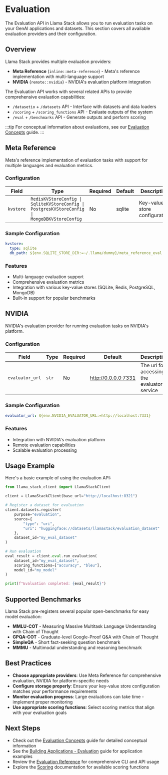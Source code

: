 # Evaluation

The Evaluation API in Llama Stack allows you to run evaluation tasks on your GenAI applications and datasets. This section covers all available evaluation providers and their configuration.

## Overview

Llama Stack provides multiple evaluation providers:

- **Meta Reference** (`inline::meta-reference`) - Meta's reference implementation with multi-language support
- **NVIDIA** (`remote::nvidia`) - NVIDIA's evaluation platform integration

The Evaluation API works with several related APIs to provide comprehensive evaluation capabilities:
- `/datasetio` + `/datasets` API - Interface with datasets and data loaders
- `/scoring` + `/scoring_functions` API - Evaluate outputs of the system
- `/eval` + `/benchmarks` API - Generate outputs and perform scoring

:::tip
For conceptual information about evaluations, see our [Evaluation Concepts](../concepts/evaluation_concepts.mdx) guide.
:::

## Meta Reference

Meta's reference implementation of evaluation tasks with support for multiple languages and evaluation metrics.

### Configuration

| Field | Type | Required | Default | Description |
|-------|------|----------|---------|-------------|
| `kvstore` | `RedisKVStoreConfig \| SqliteKVStoreConfig \| PostgresKVStoreConfig \| MongoDBKVStoreConfig` | No | sqlite | Key-value store configuration |

### Sample Configuration

```yaml
kvstore:
  type: sqlite
  db_path: ${env.SQLITE_STORE_DIR:=~/.llama/dummy}/meta_reference_eval.db
```

### Features

- Multi-language evaluation support
- Comprehensive evaluation metrics
- Integration with various key-value stores (SQLite, Redis, PostgreSQL, MongoDB)
- Built-in support for popular benchmarks

## NVIDIA

NVIDIA's evaluation provider for running evaluation tasks on NVIDIA's platform.

### Configuration

| Field | Type | Required | Default | Description |
|-------|------|----------|---------|-------------|
| `evaluator_url` | `str` | No | http://0.0.0.0:7331 | The url for accessing the evaluator service |

### Sample Configuration

```yaml
evaluator_url: ${env.NVIDIA_EVALUATOR_URL:=http://localhost:7331}
```

### Features

- Integration with NVIDIA's evaluation platform
- Remote evaluation capabilities
- Scalable evaluation processing

## Usage Example

Here's a basic example of using the evaluation API:

```python
from llama_stack_client import LlamaStackClient

client = LlamaStackClient(base_url="http://localhost:8321")

# Register a dataset for evaluation
client.datasets.register(
    purpose="evaluation",
    source={
        "type": "uri",
        "uri": "huggingface://datasets/llamastack/evaluation_dataset"
    },
    dataset_id="my_eval_dataset"
)

# Run evaluation
eval_result = client.eval.run_evaluation(
    dataset_id="my_eval_dataset",
    scoring_functions=["accuracy", "bleu"],
    model_id="my_model"
)

print(f"Evaluation completed: {eval_result}")
```

## Supported Benchmarks

Llama Stack pre-registers several popular open-benchmarks for easy model evaluation:

- **MMLU-COT** - Measuring Massive Multitask Language Understanding with Chain of Thought
- **GPQA-COT** - Graduate-level Google-Proof Q&A with Chain of Thought
- **SimpleQA** - Short fact-seeking question benchmark
- **MMMU** - Multimodal understanding and reasoning benchmark

## Best Practices

- **Choose appropriate providers**: Use Meta Reference for comprehensive evaluation, NVIDIA for platform-specific needs
- **Configure storage properly**: Ensure your key-value store configuration matches your performance requirements
- **Monitor evaluation progress**: Large evaluations can take time - implement proper monitoring
- **Use appropriate scoring functions**: Select scoring metrics that align with your evaluation goals

## Next Steps

- Check out the [Evaluation Concepts](../concepts/evaluation_concepts.mdx) guide for detailed conceptual information
- See the [Building Applications - Evaluation](../building_applications/evals.mdx) guide for application examples
- Review the [Evaluation Reference](../references/evals_reference.mdx) for comprehensive CLI and API usage
- Explore the [Scoring](./scoring.mdx) documentation for available scoring functions
